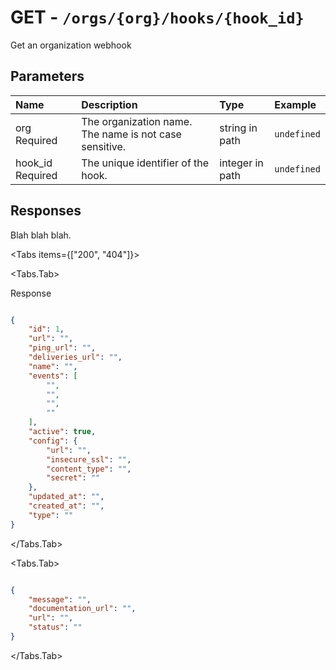 
# GET - `/orgs/{org}/hooks/{hook_id}`

Get an organization webhook

## Parameters

| Name | Description | Type | Example |
| :---- | :---- | :---- | :---- |
| org <span class="bg-blue-100 text-blue-800 text-xs font-medium me-2 px-2.5 py-0.5 rounded dark:bg-blue-900 dark:text-blue-300">Required</span> | The organization name. The name is not case sensitive. | string in path | `undefined` |
| hook_id <span class="bg-blue-100 text-blue-800 text-xs font-medium me-2 px-2.5 py-0.5 rounded dark:bg-blue-900 dark:text-blue-300">Required</span> | The unique identifier of the hook. | integer in path | `undefined` |

## Responses

Blah blah blah.

<Tabs items={["200", "404"]}>

<Tabs.Tab>

Response

```json

{
    "id": 1,
    "url": "",
    "ping_url": "",
    "deliveries_url": "",
    "name": "",
    "events": [
        "",
        "",
        "",
        ""
    ],
    "active": true,
    "config": {
        "url": "",
        "insecure_ssl": "",
        "content_type": "",
        "secret": ""
    },
    "updated_at": "",
    "created_at": "",
    "type": ""
}

```

</Tabs.Tab>

<Tabs.Tab>



```json

{
    "message": "",
    "documentation_url": "",
    "url": "",
    "status": ""
}

```

</Tabs.Tab>

</Tabs>